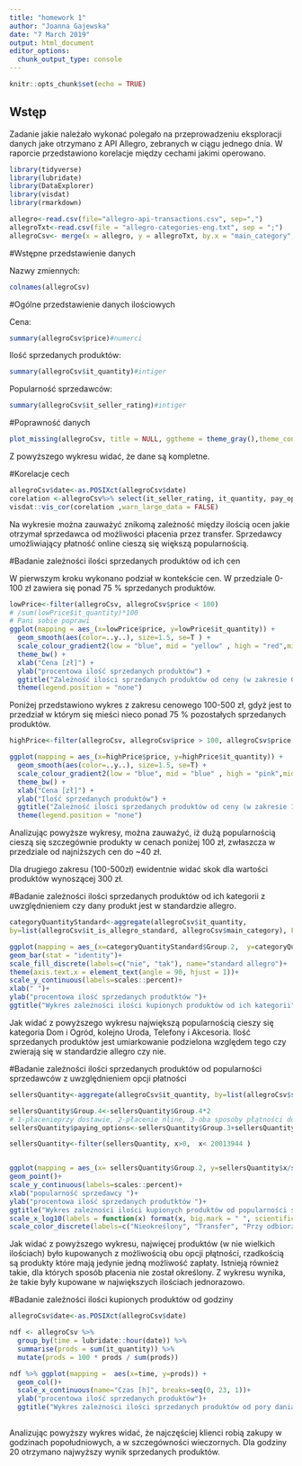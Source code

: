 ```yaml
---
title: "homework 1"
author: "Joanna Gajewska"
date: "7 March 2019"
output: html_document
editor_options: 
  chunk_output_type: console
---
```


```r
knitr::opts_chunk$set(echo = TRUE)
```

## Wstęp

Zadanie jakie należało wykonać polegało na przeprowadzeniu eksploracji danych jake otrzymano z API Allegro, zebranych w ciągu jednego dnia. W raporcie przedstawiono korelacje między cechami jakimi operowano.





```r

library(tidyverse)
library(lubridate)
library(DataExplorer)
library(visdat)
library(rmarkdown)

allegro<-read.csv(file="allegro-api-transactions.csv", sep=",")
allegroTxt<-read.csv(file = "allegro-categories-eng.txt", sep = ";")
allegroCsv<- merge(x = allegro, y = allegroTxt, by.x = "main_category", by.y = "main_category", all.x = TRUE)

```
#Wstępne przedstawienie danych 

Nazwy zmiennych:
```r
colnames(allegroCsv)
```

#Ogólne przedstawienie danych ilościowych

Cena:
```r
summary(allegroCsv$price)#numerci

```

Ilość sprzedanych produktów:
```r
summary(allegroCsv$it_quantity)#intiger
```

Popularność sprzedawców:
```r
summary(allegroCsv$it_seller_rating)#intiger
```

#Poprawność danych
```r

plot_missing(allegroCsv, title = NULL, ggtheme = theme_gray(),theme_config = list(legend.position = c("bottom")))


```


Z powyższego wykresu widać, że dane są kompletne.

#Korelacje cech
```r
allegroCsv$date<-as.POSIXct(allegroCsv$date)
corelation <-allegroCsv%>% select(it_seller_rating, it_quantity, pay_option_transfer, price)
visdat::vis_cor(corelation ,warn_large_data = FALSE)

```

Na wykresie można zauważyć znikomą zależność między ilością ocen jakie otrzymał sprzedawca od
możliwości płacenia przez transfer. Sprzedawcy umożliwiający płatność online cieszą się większą popularnością.


#Badanie zależności ilości sprzedanych produktów od ich cen

W pierwszym kroku wykonano podział w kontekście cen. W przedziale 0-100 zł zawiera się ponad 75 % sprzedanych produktów. 

```r

lowPrice<-filter(allegroCsv, allegroCsv$price < 100)
# /sum(lowPrice$it_quantity)*100
# Pani sobie poprawi
ggplot(mapping = aes_(x=lowPrice$price, y=lowPrice$it_quantity)) + 
  geom_smooth(aes(color=..y..), size=1.5, se=T ) +
  scale_colour_gradient2(low = "blue", mid = "yellow" , high = "red",midpoint=median(allegroCsv$it_quantity)) +
  theme_bw() +
  xlab("Cena [zł]") +
  ylab("procentowa ilość sprzedanych produktów") +
  ggtitle("Zależność ilości sprzedanych produktów od ceny (w zakresie 0-100zł)")+
  theme(legend.position = "none")
```


Poniżej przedstawiono wykres z zakresu cenowego 100-500 zł, gdyż jest to przedział
w którym się mieści nieco ponad 75 % pozostałych sprzedanych produktów.

```r
highPrice<-filter(allegroCsv, allegroCsv$price > 100, allegroCsv$price < 500)

ggplot(mapping = aes_(x=highPrice$price, y=highPrice$it_quantity)) +
  geom_smooth(aes(color=..y..), size=1.5, se=T) +
  scale_colour_gradient2(low = "blue", mid = "blue" , high = "pink",midpoint=median(allegroCsv$it_quantity)) +
  theme_bw() +
  xlab("Cena [zł]") +
  ylab("Ilość sprzedanych produktów") +
  ggtitle("Zależność ilości sprzedanych produktów od ceny (w zakresie 100-500zł)") +
  theme(legend.position = "none")

```

Analizując powyższe wykresy, można zauważyć, iż dużą popularnością cieszą się szczegównie produkty w cenach poniżej 100 zł, zwłaszcza w przedziale od najniższych cen do ~40 zł.

Dla drugiego zakresu (100-500zł) ewidentnie widać skok dla wartości produktów wynoszącej 300 zł. 

#Badanie zależności ilości sprzedanych produktów od ich kategorii z uwzględnieniem czy dany produkt jest w standardzie allegro.


```r
categoryQuantityStandard<-aggregate(allegroCsv$it_quantity, 
by=list(allegroCsv$it_is_allegro_standard, allegroCsv$main_category), FUN=sum)

ggplot(mapping = aes_(x=categoryQuantityStandard$Group.2,  y=categoryQuantityStandard$x/sum(categoryQuantityStandard$x), fill=as.factor(categoryQuantityStandard$Group.1)))+
geom_bar(stat = "identity")+
scale_fill_discrete(labels=c("nie", "tak"), name="standard allegro")+
theme(axis.text.x = element_text(angle = 90, hjust = 1))+ 
scale_y_continuous(labels=scales::percent)+
xlab(" ")+
ylab("procentowa ilość sprzedanych produtktów ")+
ggtitle("Wykres zależności ilości kupionych produktów od ich kategorii")


```


Jak widać z powyższego wykresu największą popularnością cieszy się kategoria Dom i Ogród, kolejno Uroda, Telefony i Akcesoria. 
Ilość sprzedanych produktów jest umiarkowanie podzielona względem tego czy zwierają się w standardzie allegro czy nie.


#Badanie zależności ilości sprzedanych produktów od popularności sprzedawców z uwzględnieniem opcji płatności


```r

sellersQuantity<-aggregate(allegroCsv$it_quantity, by=list(allegroCsv$seller, allegroCsv$it_seller_rating, allegroCsv$pay_option_on_delivery, allegroCsv$pay_option_transfer), FUN=sum)

sellersQuantity$Group.4<-sellersQuantity$Group.4*2
# 1-płacenieprzy dostawie, 2-płacenie nline, 3-oba sposoby płątności dostępne
sellersQuantity$paying_options<-sellersQuantity$Group.3+sellersQuantity$Group.4

sellersQuantity<-filter(sellersQuantity, x>0,  x< 20013944 )


ggplot(mapping = aes_(x= sellersQuantity$Group.2, y=sellersQuantity$x/sum(sellersQuantity$x)*100, color=as.factor(sellersQuantity$paying_options )))+
geom_point()+
scale_y_continuous(labels=scales::percent)+
xlab("popularność sprzedawcy ")+
ylab("procentowa ilość sprzedanych produtktów ")+
ggtitle("Wykres zależności ilości kupionych produktów od popularności sprzedawcy") +
scale_x_log10(labels = function(x) format(x, big.mark = " ", scientific = FALSE))+
scale_color_discrete(labels=c("Nieokreślony", "Transfer", "Przy odbiorze", "Obie opcje"), name="Możliwy sposób płatności")

```


Jak widać z powyższego wykresu, najwięcej produktów (w nie wielkich ilościach) było kupowanych z możliwością obu opcji płątności, rzadkością są produkty które mają jedynie jedną możliwość zapłaty. Istnieją również takie, dla których sposób płacenia nie został określony. Z wykresu wynika, że takie były kupowane w największych ilościach jednorazowo. 

#Badanie zależności ilości kupionych produktów od godziny

```r
allegroCsv$date<-as.POSIXct(allegroCsv$date)

ndf <- allegroCsv %>% 
  group_by(time = lubridate::hour(date)) %>% 
  summarise(prods = sum(it_quantity)) %>% 
  mutate(prods = 100 * prods / sum(prods))

ndf %>% ggplot(mapping =  aes(x=time, y=prods)) +
  geom_col()+
  scale_x_continuous(name="Czas [h]", breaks=seq(0, 23, 1))+
  ylab("procentowa ilość sprzedanych produktów")+
  ggtitle("Wykres zależności ilości sprzedanych produktów od pory dania")
  


```

Analizując powyższy wykres widać, że najczęściej klienci robią zakupy w godzinach popołudniowych, a w szczegówności wieczornych. Dla godziny 20 otrzymano najwyższy wynik sprzedanych produktów.
